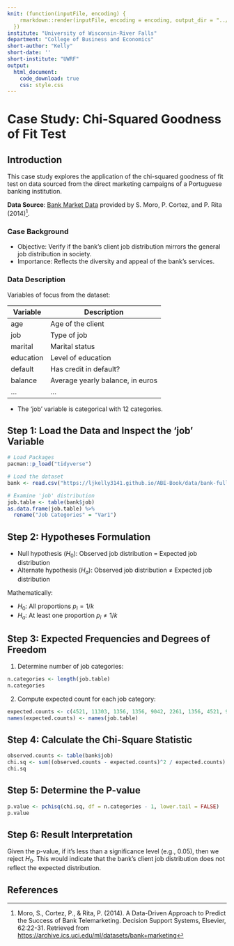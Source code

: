 ```yaml
---
knit: (function(inputFile, encoding) {
    rmarkdown::render(inputFile, encoding = encoding, output_dir = "../docs/")
  })
institute: "University of Wisconsin-River Falls"
department: "College of Business and Economics"
short-author: "Kelly"
short-date: ''
short-institute: "UWRF"
output: 
  html_document:
    code_download: true
    css: style.css
---
```


# Case Study: Chi-Squared Goodness of Fit Test

## Introduction

This case study explores the application of the chi-squared goodness of fit test on data sourced from the direct marketing campaigns of a Portuguese banking institution.

**Data Source**: [Bank Market Data](https://ljkelly3141.github.io/ABE-Book/data/bank-full.csv) provided by S. Moro, P. Cortez, and P. Rita (2014)[^20-chi_square-1].

### Case Background

- Objective: Verify if the bank's client job distribution mirrors the general job distribution in society.
- Importance: Reflects the diversity and appeal of the bank's services.

### Data Description

Variables of focus from the dataset:

| Variable  | Description                      |
|-----------|----------------------------------|
| age       | Age of the client                |
| job       | Type of job                      |
| marital   | Marital status                   |
| education | Level of education               |
| default   | Has credit in default?           |
| balance   | Average yearly balance, in euros |
| ...       | ...                              |

- The 'job' variable is categorical with 12 categories.

## **Step 1: Load the Data and Inspect the 'job' Variable**

```r
# Load Packages
pacman::p_load("tidyverse")

# Load the dataset
bank <- read.csv("https://ljkelly3141.github.io/ABE-Book/data/bank-full.csv", sep = ';')

# Examine 'job' distribution
job.table <- table(bank$job)
as.data.frame(job.table) %>% 
  rename("Job Categories" = "Var1") 
```

## **Step 2: Hypotheses Formulation**

- Null hypothesis ($H_0$): Observed job distribution = Expected job distribution
- Alternate hypothesis ($H_a$): Observed job distribution ≠ Expected job distribution

Mathematically:

- $H_0$: All proportions $p_i = 1/k$
- $H_a$: At least one proportion $p_i \not= 1/k$

## **Step 3: Expected Frequencies and Degrees of Freedom**

1. Determine number of job categories:
   
```r
n.categories <- length(job.table)
n.categories
```

2. Compute expected count for each job category:

```r
expected.counts <- c(4521, 11303, 1356, 1356, 9042, 2261, 1356, 4521, 904, 6782, 1356, 453)
names(expected.counts) <- names(job.table)
```

## **Step 4: Calculate the Chi-Square Statistic**

```r
observed.counts <- table(bank$job)
chi.sq <- sum((observed.counts - expected.counts)^2 / expected.counts)
chi.sq
```

## **Step 5: Determine the P-value**

```r
p.value <- pchisq(chi.sq, df = n.categories - 1, lower.tail = FALSE)
p.value
```

## **Step 6: Result Interpretation**

Given the p-value, if it's less than a significance level (e.g., 0.05), then we reject $H_0$. This would indicate that the bank's client job distribution does not reflect the expected distribution.

## References

[^20-chi_square-1]: Moro, S., Cortez, P., & Rita, P. (2014). A Data-Driven Approach to Predict the Success of Bank Telemarketing. Decision Support Systems, Elsevier, 62:22-31. Retrieved from [https://archive.ics.uci.edu/ml/datasets/bank+marketing](https://archive.ics.uci.edu/ml/datasets/bank+marketing)

